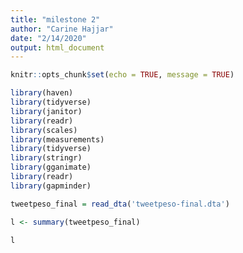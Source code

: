 ```yaml
---
title: "milestone 2"
author: "Carine Hajjar"
date: "2/14/2020"
output: html_document
---
```



```r
knitr::opts_chunk$set(echo = TRUE, message = TRUE)

library(haven)
library(tidyverse)
library(janitor)
library(readr)
library(scales)
library(measurements)
library(tidyverse)
library(stringr)
library(gganimate)
library(readr)
library(gapminder)

tweetpeso_final = read_dta('tweetpeso-final.dta')

l <- summary(tweetpeso_final)

l
```


